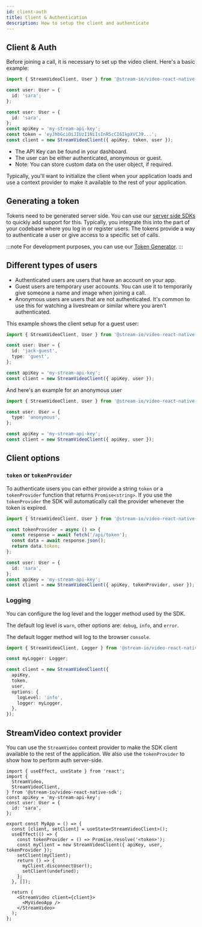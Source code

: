 ```yaml
---
id: client-auth
title: Client & Authentication
description: How to setup the client and authenticate
---
```



## Client & Auth

Before joining a call, it is necessary to set up the video client. Here's a basic example:

```ts
import { StreamVideoClient, User } from '@stream-io/video-react-native-sdk';

const user: User = {
  id: 'sara';
};

const user: User = {
  id: 'sara',
};
const apiKey = 'my-stream-api-key';
const token = 'eyJhbGciOiJIUzI1NiIsInR5cCI6IkpXVCJ9...';
const client = new StreamVideoClient({ apiKey, token, user });
```

- The API Key can be found in your dashboard.
- The user can be either authenticated, anonymous or guest.
- Note: You can store custom data on the user object, if required.

Typically, you'll want to initialize the client when your application loads and use a context provider to make it available to the rest of your application.

## Generating a token

Tokens need to be generated server side. You can use our [server side SDKs](https://getstream.io/video/docs/api/authentication/) to quickly add support for this.
Typically, you integrate this into the part of your codebase where you log in or register users.
The tokens provide a way to authenticate a user or give access to a specific set of calls.

<TokenSnippet sampleApp="meeting" displayStyle="credentials" />

:::note
For development purposes, you can use our [Token Generator](https://getstream.io/chat/docs/token_generator/).
:::

## Different types of users

- Authenticated users are users that have an account on your app.
- Guest users are temporary user accounts. You can use it to temporarily give someone a name and image when joining a call.
- Anonymous users are users that are not authenticated. It's common to use this for watching a livestream or similar where you aren't authenticated.

This example shows the client setup for a guest user:

```ts
import { StreamVideoClient, User } from '@stream-io/video-react-native-sdk';

const user: User = {
  id: 'jack-guest',
  type: 'guest',
};

const apiKey = 'my-stream-api-key';
const client = new StreamVideoClient({ apiKey, user });
```

And here's an example for an anonymous user

```ts
import { StreamVideoClient, User } from '@stream-io/video-react-native-sdk';

const user: User = {
  type: 'anonymous',
};

const apiKey = 'my-stream-api-key';
const client = new StreamVideoClient({ apiKey, user });
```

## Client options

### `token` or `tokenProvider`

To authenticate users you can either provide a string `token` or a `tokenProvider` function that returns `Promise<string>`.
If you use the `tokenProvider` the SDK will automatically call the provider whenever the token is expired.

```typescript
import { StreamVideoClient, User } from '@stream-io/video-react-native-sdk';

const tokenProvider = async () => {
  const response = await fetch('/api/token');
  const data = await response.json();
  return data.token;
};

const user: User = {
  id: 'sara',
};
const apiKey = 'my-stream-api-key';
const client = new StreamVideoClient({ apiKey, tokenProvider, user });
```

### Logging

You can configure the log level and the logger method used by the SDK.

The default log level is `warn`, other options are: `debug`, `info`, and `error`.

The default logger method will log to the browser `console`.

```ts
import { StreamVideoClient, Logger } from '@stream-io/video-react-native-sdk';

const myLogger: Logger;

const client = new StreamVideoClient({
  apiKey,
  token,
  user,
  options: {
    logLevel: 'info',
    logger: myLogger,
  },
});
```

## StreamVideo context provider

You can use the `StreamVideo` context provider to make the SDK client available to the rest of the application. We also use the `tokenProvider` to show how to perform auth server-side.

```tsx
import { useEffect, useState } from 'react';
import {
  StreamVideo,
  StreamVideoClient,
} from '@stream-io/video-react-native-sdk';
const apiKey = 'my-stream-api-key';
const user: User = {
  id: 'sara',
};

export const MyApp = () => {
  const [client, setClient] = useState<StreamVideoClient>();
  useEffect(() => {
    const tokenProvider = () => Promise.resolve('<token>');
    const myClient = new StreamVideoClient({ apiKey, user, tokenProvider });
    setClient(myClient);
    return () => {
      myClient.disconnectUser();
      setClient(undefined);
    };
  }, []);

  return (
    <StreamVideo client={client}>
      <MyVideoApp />
    </StreamVideo>
  );
};
```
